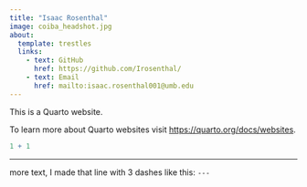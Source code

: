 ```yaml
---
title: "Isaac Rosenthal"
image: coiba_headshot.jpg
about: 
  template: trestles
  links:
    - text: GitHub
      href: https://github.com/Irosenthal/ 
    - text: Email
      href: mailto:isaac.rosenthal001@umb.edu
---
```


This is a Quarto website.

To learn more about Quarto websites visit <https://quarto.org/docs/websites>.

```r
1 + 1
```

------------------------------------------------------------------------

more text, I made that line with 3 dashes like this: `---`
